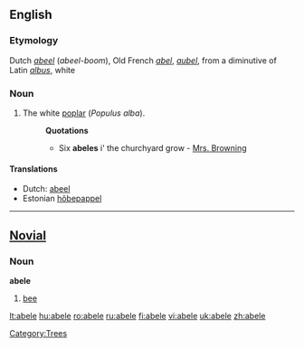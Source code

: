 {{see|Abele}}
{{wikipedia}}
==English==

===Etymology===
Dutch ''[[abeel]]'' (''abeel-boom''), Old French ''[[abel]]'', ''[[aubel]]'', from a diminutive of Latin ''[[albus]]'', white

===Noun===
{{en-noun}}

# The white [[poplar]] (''Populus alba'').
#: '''Quotations'''
#:* Six '''abeles''' i' the churchyard grow - [[Mrs. Browning]]

====Translations====
{{trans-top|the white poplar, Populus alba}}
* Dutch: [[abeel]] {{m}}
* Estonian [[hõbepappel]]
{{trans-bottom}}

[[Category:Trees]]

----

==[[Novial]]==

===Noun===
'''abele'''

# [[bee]]

[[lt:abele]]
[[hu:abele]]
[[ro:abele]]
[[ru:abele]]
[[fi:abele]]
[[vi:abele]]
[[uk:abele]]
[[zh:abele]]